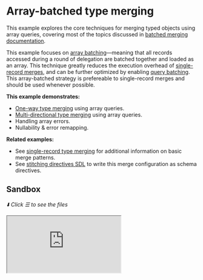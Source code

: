 # Array-batched type merging

This example explores the core techniques for merging typed objects using array queries, covering
most of the topics discussed in
[batched merging documentation](/docs/approaches/type-merging#batching).

This example focuses on
[array batching](/handbook/appendices/batching-arrays-and-queries#what-is-array-batching)&mdash;meaning
that all records accessed during a round of delegation are batched together and loaded as an array.
This technique greatly reduces the execution overhead of
[single-record merges](../02-single-record-type-merging), and can be further optimized by enabling
[query batching](/handbook/appendices/batching-arrays-and-queries#what-is-query-batching). This
array-batched strategy is prefereable to single-record merges and should be used whenever possible.

**This example demonstrates:**

- [One-way type merging](/docs/approaches/type-merging#basic-example) using array queries.
- [Multi-directional type merging](/docs/approaches/type-merging#unidirectional-merges) using array
  queries.
- Handling array errors.
- Nullability & error remapping.

**Related examples:**

- See [single-record type merging](/handbook/foundation/type-merging-single-records) for additional
  information on basic merge patterns.
- See [stitching directives SDL](/handbook/foundation/stitching-directives-sdl) to write this merge
  configuration as schema directives.

## Sandbox

_⬇️ Click ☰ to see the files_

<iframe
  src="https://codesandbox.io/embed/github/ardatan/schema-stitching/tree/master/examples/type-merging-arrays?codemirror=1&fontsize=14&initialpath=/graphql&theme=dark"
  className="mt-6 w-full h-[500px] rounded-md"
  title="type-merging-arrays"
  allow="geolocation; microphone; camera; midi; vr; accelerometer; gyroscope; payment; ambient-light-sensor; encrypted-media; usb"
  sandbox="allow-forms allow-modals allow-popups allow-presentation allow-same-origin allow-scripts"
/>

> You can also see the project on GitHub
> [here](https://github.com/ardatan/schema-stitching/tree/master/examples/type-merging-arrays).

The following services are available for interactive queries:

- **Stitched gateway:** listening on 4000/graphql
- _Manufacturers subservice_: listening on 4001/graphql
- _Products subservice_: listening on 4002/graphql
- _Storefronts subservice_: listening on 4003/graphql

## Summary

Visit the stitched gateway and try running the following query:

```graphql
query {
  storefront(id: "2") {
    id
    name
    products {
      upc
      name
      manufacturer {
        products {
          upc
          name
        }
        name
      }
    }
  }
}
```

If you study the results of this query, the final composition traverses across the service graph:

- `Storefront` (Storefronts schema)
  - `Storefront.products -> Product` (Products schema)
    - `Product.manufacturer -> Manufacturer` (Products + Manufacturers schemas)
      - `Manufacturer.products` (Products schema)
      - `Manufacturer.name` (Manufacturers schema)

That means the gateway performed three rounds of resolution for each service's data
(`Services -> Products -> Manufacturers`). With the array-batching technique, the gateway only
performs a single delegation per round, regardless of the number of records in the round.

## Error handling

Pay special attention to the error handling used while resolving record arrays:

```js
manufacturers(root, { ids }) {
  return ids.map(id => manufacturers.find(m => m.id === id) || new NotFoundError());
}
```

It is extremely important that errors get _mapped_ into the result set, rather than being thrown
(which corrupts the entire result set).

## Nullability + mapped errors

Also run a query for the Product with UPC `"6"`, and you'll see an interesting feature of error
handling:

```graphql
query {
  products(upcs: ["6"]) {
    upc
    name
    manufacturer {
      name
    }
  }
}
```

For the purposes of this example, this product intentionally specifies an invalid manufacturer
reference. You'll see that the original error from the underlying subservice has flowed through the
stitching process and is mapped to its final document position in the stitched schema:

```json
{
  "errors": [
    {
      "message": "Record not found",
      "locations": [],
      "path": ["products", 0, "manufacturer"],
      "extensions": {
        "code": "NOT_FOUND"
      }
    }
  ],
  "data": {
    "products": [
      {
        "upc": "6",
        "name": "Baseball Glove",
        "manufacturer": null
      }
    ]
  }
}
```

Note that for this process to work, the `Product.manufacturer` reference must be
[nullable](https://graphql.org/learn/schema/#lists-and-non-null), otherwise you'll get a GraphQL
nullability-mismatch error when the manufacturer returns an error. For this reason, **it's generally
best-practice to make all stitched associations nullable** on the assumption that the record
association _could_ fail, at which time it's better to see the subschema failure than a top-level
GraphQL nullability error.
